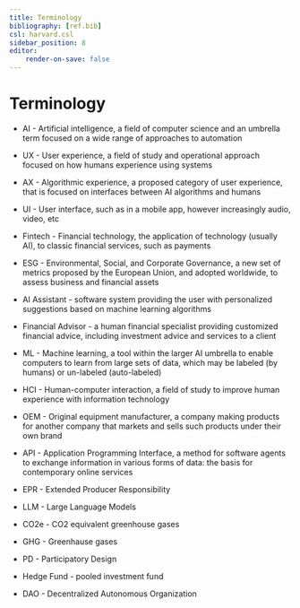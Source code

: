 ```yaml
---
title: Terminology
bibliography: [ref.bib]
csl: harvard.csl
sidebar_position: 8
editor:
    render-on-save: false
---
```


# Terminology

-   AI - Artificial intelligence, a field of computer science and an umbrella term focused on a wide range of approaches to automation

-   UX - User experience, a field of study and operational approach focused on how humans experience using systems

-   AX - Algorithmic experience, a proposed category of user experience, that is focused on interfaces between AI algorithms and humans

-   UI - User interface, such as in a mobile app, however increasingly audio, video, etc

-   Fintech - Financial technology, the application of technology (usually AI), to classic financial services, such as payments

-   ESG - Environmental, Social, and Corporate Governance, a new set of metrics proposed by the European Union, and adopted worldwide, to assess business and financial assets

-   AI Assistant - software system providing the user with personalized suggestions based on machine learning algorithms

-   Financial Advisor - a human financial specialist providing customized financial advice, including investment advice and services to a client

-   ML - Machine learning, a tool within the larger AI umbrella to enable computers to learn from large sets of data, which may be labeled (by humans) or un-labeled (auto-labeled)

-   HCI - Human-computer interaction, a field of study to improve human experience with information technology

-   OEM - Original equipment manufacturer, a company making products for another company that markets and sells such products under their own brand

-   API - Application Programming Interface, a method for software agents to exchange information in various forms of data: the basis for contemporary online services

-   EPR - Extended Producer Responsibility

-   LLM - Large Language Models

-   CO2e - CO2 equivalent greenhouse gases

-   GHG - Greenhause gases

-   PD - Participatory Design

-   Hedge Fund - pooled investment fund

-   DAO - Decentralized Autonomous Organization